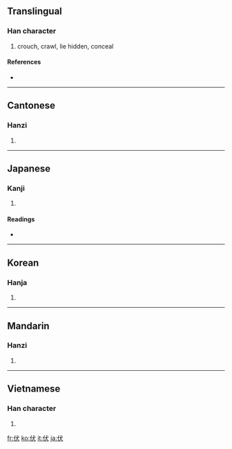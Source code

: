 ==Translingual==

===Han character===
{{Han char|rn=9|rad=人|as=04|sn=6|four=2323<sub>4</sub>|canj=人戈大 (OIK)}}

# crouch, crawl, lie hidden, conceal

====References====
* {{Han ref|kx=0095.230|dkj=00438|dj=0202.070|hdz=10119.040|uh=4F0F|ud=20239|bh=A5F1|bd=42481}}

----

==Cantonese==

===Hanzi===
{{yue-hanzi|jyut=|y=fuk6}}

# {{defn|Cantonese}}

----

==Japanese==

===Kanji===
{{ja-kanji|grade=c|rs=人04}}

# {{defn|Japanese}}

====Readings====
* {{ja-readings|on=[[ふく]] (fuku), [[ふう]] (fū), [[ぶく]] (buku)|kun=[[ふせる]] (fuseru), [[したがう]] (shitagau)}}

----

==Korean==

===Hanja===
{{ko-hanja|hangeul=[[복]], [[부]]|rv=bok, bu|mr=pok, pu}}

# {{defn|Korean}}

----

==Mandarin==

===Hanzi===
{{cmn-hanzi|pin=[[fú]] ([[fu2]]), [[shěn]] ([[shen3]])|wg=fu<sup>2</sup>, shen<sup>3</sup>}}

# {{defn|Mandarin}}

----

==Vietnamese==

===Han character===
{{vi-hantu|phục}}

# {{defn|Vietnamese}}

[[fr:伏]]
[[ko:伏]]
[[it:伏]]
[[ja:伏]]